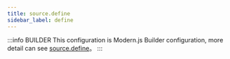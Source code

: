 ```yaml
---
title: source.define
sidebar_label: define
---
```


:::info BUILDER
This configuration is Modern.js Builder configuration, more detail can see [source.define](https://modernjs.dev/builder/en/api/config-source.html#source-define)。
:::


<Main />
